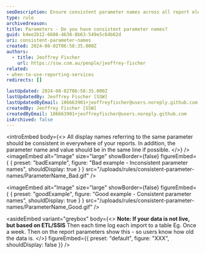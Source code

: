 ```yaml
---
seoDescription: Ensure consistent parameter names across all report elements for clarity and functionality.
type: rule
archivedreason:
title: Parameters - Do you have consistent parameter names?
guid: b4ee2b12-6686-4638-8b63-549e5c64b62d
uri: consistent-parameter-names
created: 2024-08-02T06:58:35.000Z
authors:
  - title: Jeoffrey Fischer
    url: https://ssw.com.au/people/jeoffrey-fischer
related:
- when-to-use-reporting-services
redirects: []

lastUpdated: 2024-08-02T06:58:35.000Z
lastUpdatedBy: Jeoffrey Fischer [SSW]
lastUpdatedByEmail: 106663901+jeoffreyfischer@users.noreply.github.com
createdBy: Jeoffrey Fischer [SSW]
createdByEmail: 106663901+jeoffreyfischer@users.noreply.github.com
isArchived: false
---
```


<introEmbed
  body={<>
All display names referring to the same parameter should be consistent in everywhere of your reports. In addition, the parameter name and value should be in the same line if possible.
  </>}
/>
<imageEmbed
  alt="Image"
  size="large"
  showBorder={false}
  figureEmbed={ {
    preset: "badExample",
    figure: "Bad example - Inconsistent parameter names",
    shouldDisplay: true
  } }
  src="/uploads/rules/consistent-parameter-names/ParameterName_Bad.gif"
/>

<imageEmbed
  alt="Image"
  size="large"
  showBorder={false}
  figureEmbed={ {
    preset: "goodExample",
    figure: "Good example - Consistent parameter names",
    shouldDisplay: true
  } }
  src="/uploads/rules/consistent-parameter-names/ParameterName_Good.gif"
/>

<asideEmbed
  variant="greybox"
  body={<>
    **Note: If your data is not live, but based on ETL/SSIS**
Then each time log each import to a table Eg. Once a week. Then on the report parameters show this - so users know how old the data is.
  </>}
  figureEmbed={{
    preset: "default",
    figure: "XXX",
    shouldDisplay: false
  }}
/>
